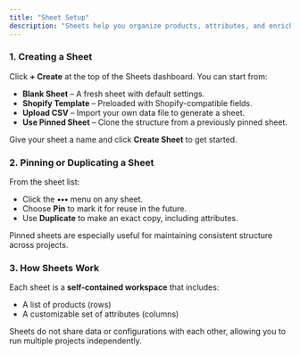 ```yaml
---
title: "Sheet Setup"
description: "Sheets help you organize products, attributes, and enrichment in one place. Each sheet acts as a standalone workspace."
---
```


### **1. Creating a Sheet**

Click **\+ Create** at the top of the Sheets dashboard. You can start from:

- **Blank Sheet** – A fresh sheet with default settings.
- **Shopify Template** – Preloaded with Shopify-compatible fields.
- **Upload CSV** – Import your own data file to generate a sheet.
- **Use Pinned Sheet** – Clone the structure from a previously pinned sheet.

Give your sheet a name and click **Create Sheet** to get started.

### **2. Pinning or Duplicating a Sheet**

From the sheet list:

- Click the **•••** menu on any sheet.
- Choose **Pin** to mark it for reuse in the future.
- Use **Duplicate** to make an exact copy, including attributes.

Pinned sheets are especially useful for maintaining consistent structure across projects.

### **3. How Sheets Work**

Each sheet is a **self-contained workspace** that includes:

- A list of products (rows)
- A customizable set of attributes (columns)

Sheets do not share data or configurations with each other, allowing you to run multiple projects independently.